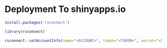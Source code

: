 # Deployment To **shinyapps.io**

```r
install.packages('rsconnect')
```

```r
library(rsconnect)
```

```r
rsconnect::setAccountInfo(name="<ACCOUNT>", token="<TOKEN>", secret="<SECRET>")
```
